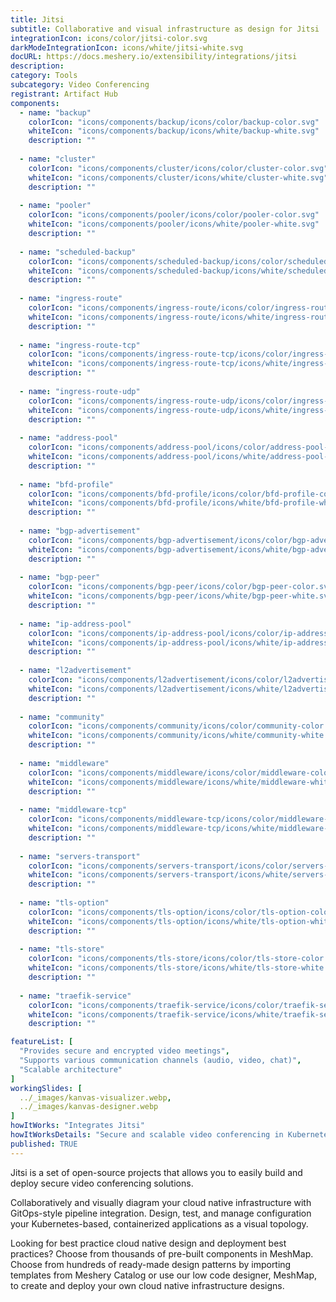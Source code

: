 ```yaml
---
title: Jitsi
subtitle: Collaborative and visual infrastructure as design for Jitsi
integrationIcon: icons/color/jitsi-color.svg
darkModeIntegrationIcon: icons/white/jitsi-white.svg
docURL: https://docs.meshery.io/extensibility/integrations/jitsi
description: 
category: Tools
subcategory: Video Conferencing
registrant: Artifact Hub
components:
  - name: "backup"
    colorIcon: "icons/components/backup/icons/color/backup-color.svg"
    whiteIcon: "icons/components/backup/icons/white/backup-white.svg"
    description: ""
  
  - name: "cluster"
    colorIcon: "icons/components/cluster/icons/color/cluster-color.svg"
    whiteIcon: "icons/components/cluster/icons/white/cluster-white.svg"
    description: ""
  
  - name: "pooler"
    colorIcon: "icons/components/pooler/icons/color/pooler-color.svg"
    whiteIcon: "icons/components/pooler/icons/white/pooler-white.svg"
    description: ""
  
  - name: "scheduled-backup"
    colorIcon: "icons/components/scheduled-backup/icons/color/scheduled-backup-color.svg"
    whiteIcon: "icons/components/scheduled-backup/icons/white/scheduled-backup-white.svg"
    description: ""
  
  - name: "ingress-route"
    colorIcon: "icons/components/ingress-route/icons/color/ingress-route-color.svg"
    whiteIcon: "icons/components/ingress-route/icons/white/ingress-route-white.svg"
    description: ""
  
  - name: "ingress-route-tcp"
    colorIcon: "icons/components/ingress-route-tcp/icons/color/ingress-route-tcp-color.svg"
    whiteIcon: "icons/components/ingress-route-tcp/icons/white/ingress-route-tcp-white.svg"
    description: ""
  
  - name: "ingress-route-udp"
    colorIcon: "icons/components/ingress-route-udp/icons/color/ingress-route-udp-color.svg"
    whiteIcon: "icons/components/ingress-route-udp/icons/white/ingress-route-udp-white.svg"
    description: ""
  
  - name: "address-pool"
    colorIcon: "icons/components/address-pool/icons/color/address-pool-color.svg"
    whiteIcon: "icons/components/address-pool/icons/white/address-pool-white.svg"
    description: ""
  
  - name: "bfd-profile"
    colorIcon: "icons/components/bfd-profile/icons/color/bfd-profile-color.svg"
    whiteIcon: "icons/components/bfd-profile/icons/white/bfd-profile-white.svg"
    description: ""
  
  - name: "bgp-advertisement"
    colorIcon: "icons/components/bgp-advertisement/icons/color/bgp-advertisement-color.svg"
    whiteIcon: "icons/components/bgp-advertisement/icons/white/bgp-advertisement-white.svg"
    description: ""
  
  - name: "bgp-peer"
    colorIcon: "icons/components/bgp-peer/icons/color/bgp-peer-color.svg"
    whiteIcon: "icons/components/bgp-peer/icons/white/bgp-peer-white.svg"
    description: ""
  
  - name: "ip-address-pool"
    colorIcon: "icons/components/ip-address-pool/icons/color/ip-address-pool-color.svg"
    whiteIcon: "icons/components/ip-address-pool/icons/white/ip-address-pool-white.svg"
    description: ""
  
  - name: "l2advertisement"
    colorIcon: "icons/components/l2advertisement/icons/color/l2advertisement-color.svg"
    whiteIcon: "icons/components/l2advertisement/icons/white/l2advertisement-white.svg"
    description: ""
  
  - name: "community"
    colorIcon: "icons/components/community/icons/color/community-color.svg"
    whiteIcon: "icons/components/community/icons/white/community-white.svg"
    description: ""
  
  - name: "middleware"
    colorIcon: "icons/components/middleware/icons/color/middleware-color.svg"
    whiteIcon: "icons/components/middleware/icons/white/middleware-white.svg"
    description: ""
  
  - name: "middleware-tcp"
    colorIcon: "icons/components/middleware-tcp/icons/color/middleware-tcp-color.svg"
    whiteIcon: "icons/components/middleware-tcp/icons/white/middleware-tcp-white.svg"
    description: ""
  
  - name: "servers-transport"
    colorIcon: "icons/components/servers-transport/icons/color/servers-transport-color.svg"
    whiteIcon: "icons/components/servers-transport/icons/white/servers-transport-white.svg"
    description: ""
  
  - name: "tls-option"
    colorIcon: "icons/components/tls-option/icons/color/tls-option-color.svg"
    whiteIcon: "icons/components/tls-option/icons/white/tls-option-white.svg"
    description: ""
  
  - name: "tls-store"
    colorIcon: "icons/components/tls-store/icons/color/tls-store-color.svg"
    whiteIcon: "icons/components/tls-store/icons/white/tls-store-white.svg"
    description: ""
  
  - name: "traefik-service"
    colorIcon: "icons/components/traefik-service/icons/color/traefik-service-color.svg"
    whiteIcon: "icons/components/traefik-service/icons/white/traefik-service-white.svg"
    description: ""

featureList: [
  "Provides secure and encrypted video meetings",
  "Supports various communication channels (audio, video, chat)",
  "Scalable architecture"
]
workingSlides: [
  ../_images/kanvas-visualizer.webp,
  ../_images/kanvas-designer.webp
]
howItWorks: "Integrates Jitsi"
howItWorksDetails: "Secure and scalable video conferencing in Kubernetes"
published: TRUE
---
```

<p>
Jitsi is a set of open-source projects that allows you to easily build and deploy secure video conferencing solutions.
</p>
<p>
    Collaboratively and visually diagram your cloud native infrastructure with GitOps-style pipeline integration. Design, test, and manage configuration your Kubernetes-based, containerized applications as a visual topology.
</p>
<p>
    Looking for best practice cloud native design and deployment best practices? Choose from thousands of pre-built components in MeshMap. Choose from hundreds of ready-made design patterns by importing templates from Meshery Catalog or use our low code designer, MeshMap, to create and deploy your own cloud native infrastructure designs.
</p>
